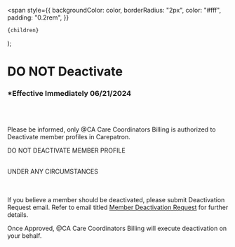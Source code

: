 <span
style={{
      backgroundColor: color,
      borderRadius: "2px",
      color: "#fff",
      padding: "0.2rem",
    }}

>

    {children}

  </span>
);

# DO NOT Deactivate

### \*Effective Immediately 06/21/2024

<br></br>

Please be informed, only @CA Care Coordinators Billing is authorized to Deactivate member profiles in Carepatron.

<Highlight color="#ff2600">DO NOT DEACTIVATE MEMBER PROFILE</Highlight>
<br></br>

<Highlight color="#ff2600">UNDER ANY CIRCUMSTANCES</Highlight>

<br></br>If you believe a member should be deactivated, please submit Deactivation
Request email. Refer to email titled [Member Deactivation Request](Member%20Deactivation%20Request)
for further details.

Once Approved, @CA Care Coordinators Billing will execute deactivation on your behalf.

